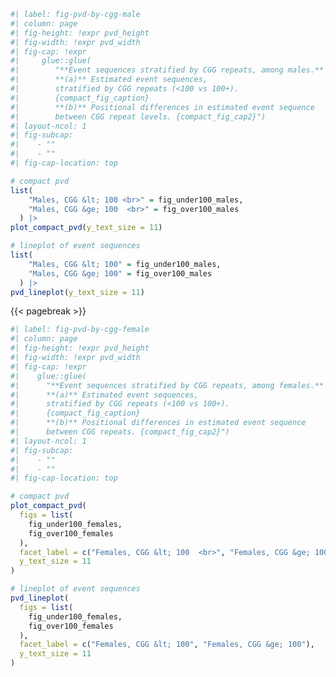 
```r
#| label: fig-pvd-by-cgg-male
#| column: page
#| fig-height: !expr pvd_height
#| fig-width: !expr pvd_width
#| fig-cap: !expr 
#|     glue::glue(
#|        "**Event sequences stratified by CGG repeats, among males.**
#|        **(a)** Estimated event sequences,
#|        stratified by CGG repeats (<100 vs 100+).
#|        {compact_fig_caption} 
#|        **(b)** Positional differences in estimated event sequence 
#|        between CGG repeat levels. {compact_fig_cap2}")
#| layout-ncol: 1
#| fig-subcap:
#|    - ""
#|    - ""
#| fig-cap-location: top

# compact pvd
list(
    "Males, CGG &lt; 100 <br>" = fig_under100_males,
    "Males, CGG &ge; 100  <br>" = fig_over100_males
  ) |>
plot_compact_pvd(y_text_size = 11)

# lineplot of event sequences
list(
    "Males, CGG &lt; 100" = fig_under100_males,
    "Males, CGG &ge; 100" = fig_over100_males
  ) |>
pvd_lineplot(y_text_size = 11)
```

{{< pagebreak >}}

```r
#| label: fig-pvd-by-cgg-female
#| column: page
#| fig-height: !expr pvd_height
#| fig-width: !expr pvd_width
#| fig-cap: !expr
#|    glue::glue(
#|      "**Event sequences stratified by CGG repeats, among females.**
#|      **(a)** Estimated event sequences,
#|      stratified by CGG repeats (<100 vs 100+).
#|      {compact_fig_caption}
#|      **(b)** Positional differences in estimated event sequence
#|      between CGG repeats. {compact_fig_cap2}")
#| layout-ncol: 1
#| fig-subcap:
#|    - ""
#|    - ""
#| fig-cap-location: top

# compact pvd
plot_compact_pvd(
  figs = list(
    fig_under100_females,
    fig_over100_females
  ),
  facet_label = c("Females, CGG &lt; 100  <br>", "Females, CGG &ge; 100  <br>"),
  y_text_size = 11
)

# lineplot of event sequences
pvd_lineplot(
  figs = list(
    fig_under100_females,
    fig_over100_females
  ),
  facet_label = c("Females, CGG &lt; 100", "Females, CGG &ge; 100"),
  y_text_size = 11
)
```
